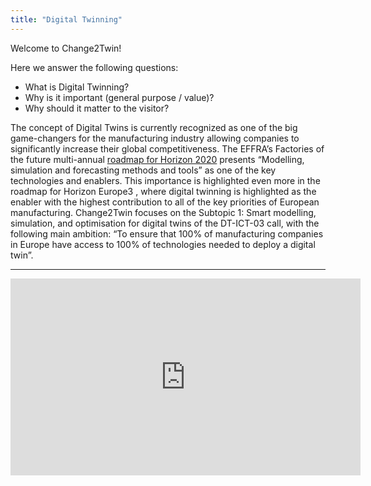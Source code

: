 ```yaml
---
title: "Digital Twinning"
---
```


Welcome to Change2Twin!

Here we answer the following questions:

* What is Digital Twinning?
* Why is it important (general purpose / value)?
* Why should it matter to the visitor?

The concept of Digital Twins is currently recognized as one of the big game-changers for the manufacturing industry
allowing companies to significantly increase their global competitiveness. The EFFRA’s Factories of the future
multi-annual [roadmap for Horizon 2020](docs/factories_of_the_future_2020_roadmap.pdf) presents “Modelling, simulation and forecasting methods and tools” as one
of the key technologies and enablers. This importance is highlighted even more in the roadmap for Horizon Europe3
,
where digital twinning is highlighted as the enabler with the highest contribution to all of the key priorities of
European manufacturing. Change2Twin focuses on the Subtopic 1: Smart modelling, simulation, and
optimisation for digital twins of the DT-ICT-03 call, with the following main ambition:
“To ensure that 100% of manufacturing companies in Europe have access to 100% of technologies needed to
deploy a digital twin”.

<hr>

<iframe width="560" height="315" src="https://www.youtube.com/embed/o0-N5J6l1nM" frameborder="0" allow="accelerometer; autoplay; encrypted-media; gyroscope; picture-in-picture" allowfullscreen></iframe>

